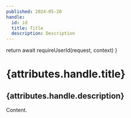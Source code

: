 ```yaml
---
published: 2024-05-20
handle:
  id: id
  title: Title
  description: Description
---
```


  return await requireUserId(request, context)
}

# {attributes.handle.title}
## {attributes.handle.description}

Content.
